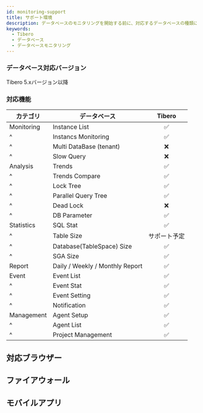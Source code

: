 ```yaml
---
id: monitoring-support
title: サポート環境
description: データベースのモニタリングを開始する前に、対応するデータベースの種類について確認してください。
keywords:
  - Tibero
  - データベース
  - データベースモニタリング
---
```



<Dbtypeofsupportdb />

### データベース対応バージョン

Tibero 5.xバージョン以降

### 対応機能

| カテゴリ       | データベース                          |              Tibero             |
| ---------- | ------------------------------- | :-----------------------------: |
| Monitoring | Instance List                   | <span class='emoji-ok'>✅</span> |
| ^          | Instancs Monitoring             | <span class='emoji-ok'>✅</span> |
| ^          | Multi DataBase (tenant)         | <span class='emoji-no'>❌</span> |
| ^          | Slow Query                      | <span class='emoji-no'>❌</span> |
| Analysis   | Trends                          | <span class='emoji-ok'>✅</span> |
| ^          | Trends Compare                  | <span class='emoji-ok'>✅</span> |
| ^          | Lock Tree                       | <span class='emoji-ok'>✅</span> |
| ^          | Parallel Query Tree             | <span class='emoji-ok'>✅</span> |
| ^          | Dead Lock                       | <span class='emoji-no'>❌</span> |
| ^          | DB Parameter                    | <span class='emoji-ok'>✅</span> |
| Statistics | SQL Stat                        | <span class='emoji-ok'>✅</span> |
| ^          | Table Size                      |              サポート予定             |
| ^          | Database(TableSpace) Size       | <span class='emoji-ok'>✅</span> |
| ^          | SGA Size                        | <span class='emoji-ok'>✅</span> |
| Report     | Daily / Weekly / Monthly Report | <span class='emoji-ok'>✅</span> |
| Event      | Event List                      | <span class='emoji-ok'>✅</span> |
| ^          | Event Stat                      | <span class='emoji-ok'>✅</span> |
| ^          | Event Setting                   | <span class='emoji-ok'>✅</span> |
| ^          | Notification                    | <span class='emoji-ok'>✅</span> |
| Management | Agent Setup                     | <span class='emoji-ok'>✅</span> |
| ^          | Agent List                      | <span class='emoji-ok'>✅</span> |
| ^          | Project Management              | <span class='emoji-ok'>✅</span> |

## 対応ブラウザー


<Supportedbrowser />

## ファイアウォール


<Proxy />

## モバイルアプリ


<Mobileapp />
